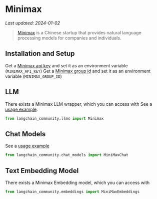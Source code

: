 # Minimax
*Last updated: 2024-01-02*

>[Minimax](https://api.minimax.chat) is a Chinese startup that provides natural language processing models
> for companies and individuals.

## Installation and Setup
Get a [Minimax api key](https://api.minimax.chat/user-center/basic-information/interface-key) and set it as an environment variable (`MINIMAX_API_KEY`)
Get a [Minimax group id](https://api.minimax.chat/user-center/basic-information) and set it as an environment variable (`MINIMAX_GROUP_ID`)


## LLM

There exists a Minimax LLM wrapper, which you can access with
See a [usage example](/docs/modules/model_io/llms/integrations/minimax).

```python
from langchain_community.llms import Minimax
```

## Chat Models

See a [usage example](/docs/modules/model_io/chat/integrations/minimax)

```python
from langchain_community.chat_models import MiniMaxChat
```

## Text Embedding Model

There exists a Minimax Embedding model, which you can access with
```python
from langchain_community.embeddings import MiniMaxEmbeddings
```
